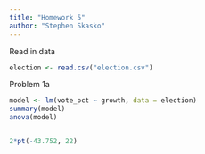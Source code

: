 ```yaml
---
title: "Homework 5"
author: "Stephen Skasko"
---
```


Read in data

```r
election <- read.csv("election.csv")
```

Problem 1a

```r
model <- lm(vote_pct ~ growth, data = election)
summary(model)
anova(model)


2*pt(-43.752, 22)

```
